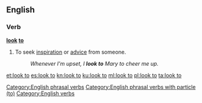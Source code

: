 ==English==

===Verb===
'''[[look]] [[to]]'''

# {{context|idiomatic|lang=en}} To seek [[inspiration]] or [[advice]] from someone.
#: ''Whenever I'm upset, I '''look to''' Mary to cheer me up.''

[[Category:English phrasal verbs]]
[[Category:English phrasal verbs with particle (to)]]
[[Category:English verbs]]

[[et:look to]]
[[es:look to]]
[[kn:look to]]
[[ku:look to]]
[[ml:look to]]
[[pl:look to]]
[[ta:look to]]